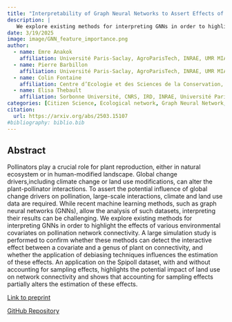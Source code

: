 ```yaml
---
title: "Interpretability of Graph Neural Networks to Assert Effects of Global Change Drivers on Ecological Networks"
description: | 
   We explore existing methods for interpreting GNNs in order to highlight the effects of various environmental covariates on pollination network connectivity.
date: 3/19/2025
image: image/GNN_feature_importance.png
author:
  - name: Emre Anakok 
    affiliation: Université Paris-Saclay, AgroParisTech, INRAE, UMR MIA Paris-Saclay, 91120, Palaiseau, France.
  - name: Pierre Barbillon
    affiliation: Université Paris-Saclay, AgroParisTech, INRAE, UMR MIA Paris-Saclay, 91120, Palaiseau, France.
  - name: Colin Fontaine
    affiliation: Centre d’Ecologie et des Sciences de la Conservation, MNHN, CNRS, SU, 43 rue Buffon, 75005 Paris, France
  - name: Elisa Thebault
    affiliation: Sorbonne Université, CNRS, IRD, INRAE, Université Paris Est Créteil, Université Paris Cité, Institute of Ecology and Environmental Sciences (iEES-Paris), 75005 Paris, France
categories: [Citizen Science, Ecological network, Graph Neural Network, Hilbert-Schmidt Independence Criterion, Sampling Effect, Feature Importance] 
citation:
  url: https://arxiv.org/abs/2503.15107
#bibliography: biblio.bib
---
```


## Abstract

Pollinators play a crucial role for plant reproduction, either in
natural ecosystem or in human-modified landscape. Global change drivers,including climate change or land use modifications, can alter the plant-pollinator interactions. To assert the potential influence of global change drivers on pollination, large-scale interactions, climate and land use data are required. While recent machine learning methods, such as graph neural networks (GNNs), allow the analysis of such datasets, interpreting their results can be challenging. We explore existing methods for interpreting GNNs in order to highlight the effects of various environmental covariates on pollination network connectivity. A large simulation study is performed to confirm whether these methods can detect the interactive effect between a covariate and a
genus of plant on connectivity, and whether the application of debiasing techniques influences the estimation of these effects. An application on the Spipoll dataset, with and without accounting for sampling effects, highlights the potential impact of land use on network connectivity and shows that accounting for sampling effects partially
alters the estimation of these effects.

[Link to preprint](https://arxiv.org/abs/2503.15107)

[GitHub Repository](https://github.com/AnakokEmre/graph_features_importance)
